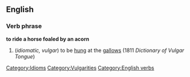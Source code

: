 ==English==
[[Category:Idioms]]
[[Category:Vulgarities]]
[[Category:English verbs]]
===Verb phrase===
'''to ride a horse foaled by an acorn'''
#(''idiomatic, vulgar'') to be [[hung]] at the [[gallows]] (1811 ''Dictionary of Vulgar Tongue'')